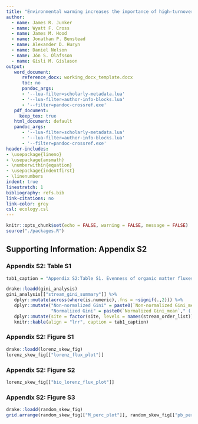 ```yaml
---
title: "Environmental warming increases the importance of high-turnover energy channels in stream food webs"
author:
  - name: James R. Junker
  - name: Wyatt F. Cross
  - name: James M. Hood
  - name: Jonathan P. Benstead
  - name: Alexander D. Huryn
  - name: Daniel Nelson
  - name: Jón S. Ólafsson
  - name: Gísli M. Gíslason
output:
   word_document:
      reference_docx: working_docx_template.docx
      toc: no
      pandoc_args:
      - '--lua-filter=scholarly-metadata.lua'
      - '--lua-filter=author-info-blocks.lua'
      - '--filter=pandoc-crossref.exe'
   pdf_document:
     keep_tex: true
   html_document: default
   pandoc_args:
      - '--lua-filter=scholarly-metadata.lua'
      - '--lua-filter=author-info-blocks.lua'
      - '--filter=pandoc-crossref.exe'
header-includes:
- \usepackage{lineno}
- \usepackage{amsmath}
- \numberwithin{equation}
- \usepackage{indentfirst}
- \linenumbers
indent: true
linestretch: 1
bibliography: refs.bib
link-citations: no
link-color: grey
csl: ecology.csl
---
```


```r
knitr::opts_chunk$set(echo = FALSE, warning = FALSE, message = FALSE)
source("./packages.R")

```

## Supporting Information: Appendix S2

### Appendix S2: Table S1

```r
tab1_caption = "Appendix S2:Table S1. Evenness of organic matter fluxes among consumers within a stream community measured by the Gini index, both raw (\\'non-normalized\\') and \\'normalized\\' for consumer richness"

drake::loadd(gini_analysis)
gini_analysis[["stream_gini_summary"]] %>% 
   dplyr::mutate(across(where(is.numeric),.fns = ~signif(.,2))) %>% 
   dplyr::mutate("Non-normalized Gini" = paste0(`Non-normalized Gini_mean`," ( ",`Non-normalized Gini_quant2.5`," - ", `Non-normalized Gini_quant97.5`," )"),
                 "Normalized Gini" = paste0(`Normalized Gini_mean`," ( ", `Normalized Gini_quant2.5`," - ", `Normalized Gini_quant97.5`," )")) %>% select(site, `Non-normalized Gini`,`Normalized Gini`) %>%
   dplyr::mutate(site = factor(site, levels = names(stream_order_list))) %>%
   knitr::kable(align = "lrr", caption = tab1_caption)

```

\newpage

### Appendix S2: Figure S1

```r
drake::loadd(lorenz_skew_fig)
lorenz_skew_fig[["lorenz_flux_plot"]]

```

\newpage

### Appendix S2: Figure S2

```r
lorenz_skew_fig[["bio_lorenz_flux_plot"]]

```

\newpage

### Appendix S2: Figure S3

```r
drake::loadd(random_skew_fig)
grid.arrange(random_skew_fig[["M_perc_plot"]], random_skew_fig[["pb_perc_plot"]], ncol = 1, left = text_grob(""))

```
